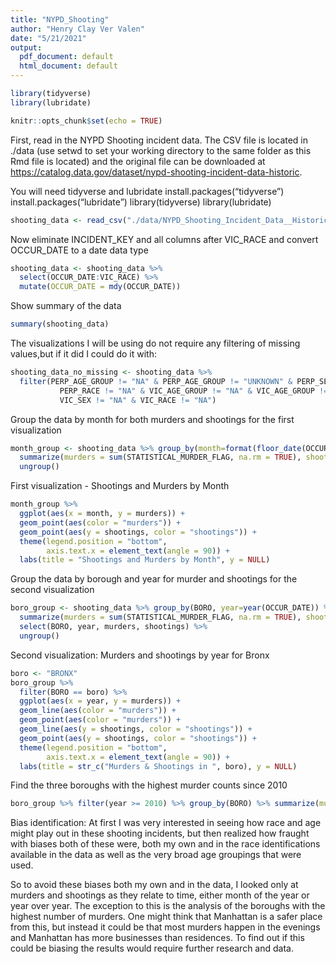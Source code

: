 ---
title: "NYPD_Shooting"
author: "Henry Clay Ver Valen"
date: "5/21/2021"
output:
  pdf_document: default
  html_document: default
---

```{r load-packages, include=FALSE}
library(tidyverse)
library(lubridate)
```

```{r setup, include=FALSE}
knitr::opts_chunk$set(echo = TRUE)
```

First, read in the NYPD Shooting incident data. The CSV file is located in ./data (use setwd to set your
working directory to the same folder as this Rmd file is located) and the original file can 
be downloaded at <https://catalog.data.gov/dataset/nypd-shooting-incident-data-historic>.

You will need tidyverse and lubridate
install.packages("tidyverse")
install.packages("lubridate")
library(tidyverse)
library(lubridate)


```{r import_NYPD_data, message = FALSE}
shooting_data <- read_csv("./data/NYPD_Shooting_Incident_Data__Historic_.csv")
```

Now eliminate INCIDENT_KEY and all columns after VIC_RACE and convert OCCUR_DATE to a date data type
```{r tidy_shooting_data}
shooting_data <- shooting_data %>% 
  select(OCCUR_DATE:VIC_RACE) %>% 
  mutate(OCCUR_DATE = mdy(OCCUR_DATE))
```

Show summary of the data
```{r show_summary}
summary(shooting_data)
```

The visualizations I will be using do not require any filtering of missing values,but if it did I could do it with:
```{r remove_missing_data}
shooting_data_no_missing <- shooting_data %>% 
  filter(PERP_AGE_GROUP != "NA" & PERP_AGE_GROUP != "UNKNOWN" & PERP_SEX != "NA" & 
           PERP_RACE != "NA" & VIC_AGE_GROUP != "NA" & VIC_AGE_GROUP != "UNKNOWN" & 
           VIC_SEX != "NA" & VIC_RACE != "NA")
```

Group the data by month for both murders and shootings for the first visualization
```{r group_by_month}
month_group <- shooting_data %>% group_by(month=format(floor_date(OCCUR_DATE, "month"), format="%m")) %>%
  summarize(murders = sum(STATISTICAL_MURDER_FLAG, na.rm = TRUE), shootings = length(STATISTICAL_MURDER_FLAG)) %>%
  ungroup()
```
  
First visualization - Shootings and Murders by Month
``` {r first_viz}
month_group %>% 
  ggplot(aes(x = month, y = murders)) + 
  geom_point(aes(color = "murders")) + 
  geom_point(aes(y = shootings, color = "shootings")) + 
  theme(legend.position = "bottom", 
        axis.text.x = element_text(angle = 90)) + 
  labs(title = "Shootings and Murders by Month", y = NULL)
```

Group the data by borough and year for murder and shootings for the second visualization
```{r group_by_boro_and_year}
boro_group <- shooting_data %>% group_by(BORO, year=year(OCCUR_DATE)) %>%
  summarize(murders = sum(STATISTICAL_MURDER_FLAG, na.rm = TRUE), shootings = length(STATISTICAL_MURDER_FLAG)) %>%
  select(BORO, year, murders, shootings) %>%
  ungroup()
```

Second visualization: Murders and shootings by year for Bronx 
```{r visualize_New_York}
boro <- "BRONX"
boro_group %>% 
  filter(BORO == boro) %>% 
  ggplot(aes(x = year, y = murders)) + 
  geom_line(aes(color = "murders")) + 
  geom_point(aes(color = "murders")) + 
  geom_line(aes(y = shootings, color = "shootings")) + 
  geom_point(aes(y = shootings, color = "shootings")) + 
  theme(legend.position = "bottom", 
        axis.text.x = element_text(angle = 90)) + 
  labs(title = str_c("Murders & Shootings in ", boro), y = NULL)
```

Find the three boroughs with the highest murder counts since 2010
```{r worst_boro}
boro_group %>% filter(year >= 2010) %>% group_by(BORO) %>% summarize(murders = sum(murders)) %>% slice_max(murders, n = 3)
```

Bias identification: At first I was very interested in seeing how race and age might play out in these shooting incidents, 
but then realized how fraught with biases both of these were, both my own and in the race identifications available in the data as well as the very broad age groupings that were used.

So to avoid these biases both my own and in the data, I looked only at murders and shootings as they relate to time, either month of the year or year over year.  The exception to this is the analysis of the boroughs with the highest number of murders.  One might think that Manhattan is a safer place from this, but instead it could be that most murders happen in the evenings and Manhattan has more businesses than residences. To find out if this could be biasing the results would require further research and data.
